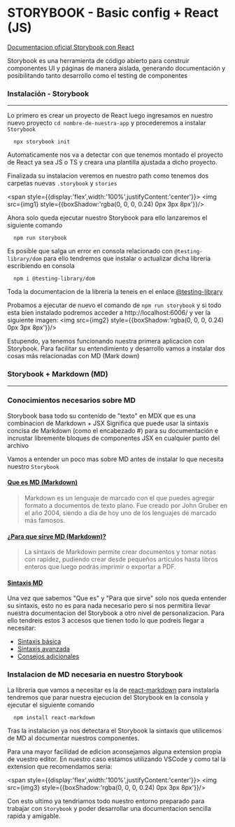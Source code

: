 
<Meta title="Formación/Storybook/Primeros pasos"/>




# STORYBOOK - Basic config + React (JS)
[Documentacion oficial Storybook con React][storybookOfficialDocReact] 

Storybook es una herramienta de código abierto para construir componentes UI y páginas de manera aislada, generando documentación y posibilitando tanto desarrollo como el testing de componentes

### Instalación - Storybook
---
Lo primero es crear un proyecto de React luego ingresamos en nuestro nuevo proyecto `cd nombre-de-nuestra-app` y procederemos a instalar `Storybook`
  ```
    npx storybook init
  ```
Automaticamente nos va a detectar con que tenemos montado el proyecto de React ya sea JS o TS y creara una plantilla ajustada a dicho proyecto.

Finalizada su instalacion veremos en nuestro path como tenemos dos carpetas nuevas `.storybook` y `stories`

<span style={{display:'flex',width:'100%',justifyContent:'center'}}>
  <img src={img1} style={{boxShadow:'rgba(0, 0, 0, 0.24) 0px 3px 8px'}}/>
</span>

Ahora solo queda ejecutar nuestro Storybook para ello lanzaremos el siguiente comando
  ```
    npm run storybook
  ```
Es posible que salga un error en consola relacionado con `@testing-library/dom` para ello tendremos que instalar o actualizar dicha libreria escribiendo en consola
  ```
    npm i @testing-library/dom
  ```
Toda la documentacion de la libreria la teneis en el enlace  [@testing-library][testingLibrarDomLibrary]

Probamos a ejecutar de nuevo el comando de `npm run storybook` y si todo esta bien instalado podremos acceder a http://localhost:6006/ y ver la siguiente imagen:
<img src={img2} style={{boxShadow:'rgba(0, 0, 0, 0.24) 0px 3px 8px'}}/>

Estupendo, ya tenemos funcionando nuestra primera aplicacion con Storybook. Para facilitar su entendimiento y desarrollo vamos a instalar dos cosas más relacionadas con MD (Mark down)


### Storybook + Markdown (MD)
---

### Conocimientos necesarios sobre MD
Storybook basa todo su contenido de "texto" en MDX que es una combinacion de Markdown + JSX Significa que puede usar la sintaxis concisa de Markdown (como el encabezado #) para su documentación e incrustar libremente bloques de componentes JSX en cualquier punto del archivo

Vamos a entender un poco mas sobre MD antes de instalar lo que necesita nuestro `Storybook`



  ####  [Que es MD (Markdown)][MarkDownQueEs]
  >Markdown es un lenguaje de marcado con el que puedes agregar formato a documentos de texto plano. Fue creado por John Gruber en el año 2004, siendo a día de hoy uno de los lenguajes de marcado más famosos.

  #### [¿Para que sirve MD (Markdown)?][MarkDownParaQueSeUtiliza]
  >La sintaxis de Markdown permite crear documentos y tomar notas con rapidez, pudiendo crear desde pequeños artículos hasta libros enteros que luego podrás imprimir o exportar a PDF.
  >
#### [Sintaxis MD][MDSintaxBasic]
Una vez que sabemos "Que es" y "Para que sirve" solo nos queda entender su sintaxis, esto no es para nada necesario pero si nos permitira llevar nuestra documentacion del Storybook a otro nivel de personalizacion. Para ello tendreis estos 3 accesos que tienen todo lo que podreis llegar a necesitar:
  * [Sintaxis básica][MDSintaxBasic]
  * [Sintaxis  avanzada][MDSintaxAdvance]
  * [Consejos adicionales][MDSintaxExtra]


### Instalacion de MD necesaria en nuestro Storybook
  
  La libreria que vamos a necesitar es la de [react-markdown][reactMarkdown] para instalarla tendremos que parar nuestra ejecucion del Storybook en la consola y ejecutar el siguiente comando
  ```
    npm install react-markdown
  ```
  Tras la instalacion ya nos detectara el Storybook la sintaxis que utilicemos de MD al documentar nuestros componentes.
  
  Para una mayor facilidad de edicion aconsejamos alguna extension propia de vuestro editor. En nuestro caso estamos utilizando VSCode y como tal la extension que recomendamos seria:
  
  <span style={{display:'flex',width:'100%',justifyContent:'center'}}>
    <img src={img3} style={{boxShadow:'rgba(0, 0, 0, 0.24) 0px 3px 8px'}}/>
  </span>


  Con esto ultimo ya tendriamos todo nuestro entorno preparado para trabajar con `Storybook` y poder desarrollar una documentacion sencilla rapida y amigable. 
  
  




[storybookOfficialDocReact]: https://storybook.js.org/docs/react/get-started/install
[testingLibrarDomLibrary]: https://www.npmjs.com/package/@testing-library/dom
[MarkDownParaQueSeUtiliza]: https://tutorialmarkdown.com/utilidad-markdown
[MarkDownQueEs]: https://tutorialmarkdown.com/markdown
[MDSintaxBasic]: https://tutorialmarkdown.com/sintaxis
[MDSintaxAdvance]: https://tutorialmarkdown.com/sintaxis-extendida
[MDSintaxExtra]: https://tutorialmarkdown.com/consejos
[reactMarkdown]:https://github.com/remarkjs/react-markdown